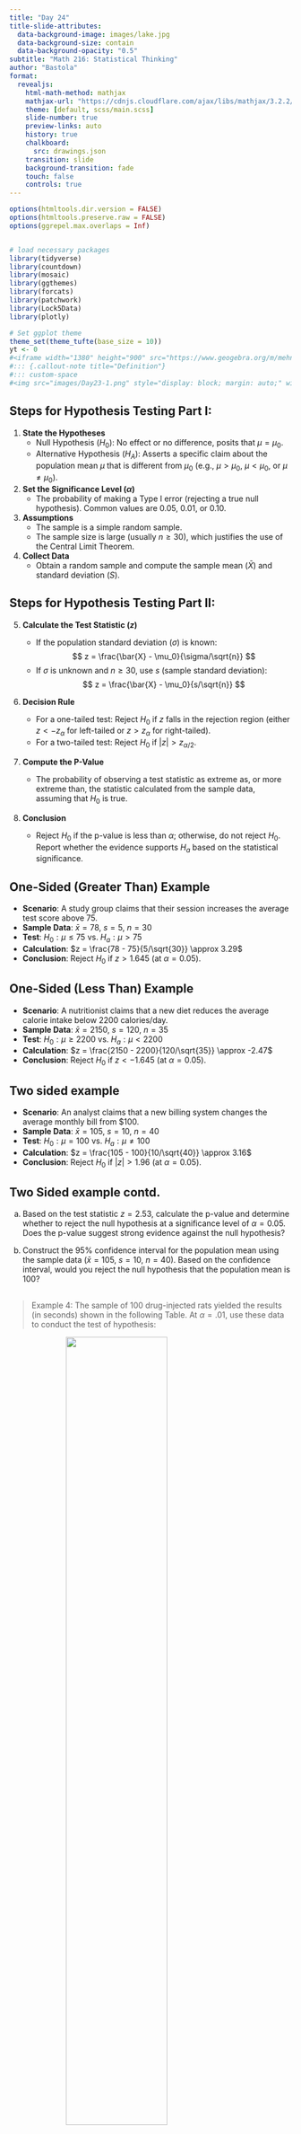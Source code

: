 ```yaml
---
title: "Day 24"
title-slide-attributes:
  data-background-image: images/lake.jpg
  data-background-size: contain
  data-background-opacity: "0.5"
subtitle: "Math 216: Statistical Thinking"
author: "Bastola"
format:
  revealjs:
    html-math-method: mathjax
    mathjax-url: "https://cdnjs.cloudflare.com/ajax/libs/mathjax/3.2.2/MathJax.js" 
    theme: [default, scss/main.scss]
    slide-number: true
    preview-links: auto
    history: true
    chalkboard: 
      src: drawings.json
    transition: slide
    background-transition: fade    
    touch: false
    controls: true
---
```


```r
options(htmltools.dir.version = FALSE)
options(htmltools.preserve.raw = FALSE)
options(ggrepel.max.overlaps = Inf)


# load necessary packages
library(tidyverse)
library(countdown)
library(mosaic)
library(ggthemes)
library(forcats)
library(patchwork)
library(Lock5Data)
library(plotly)

# Set ggplot theme
theme_set(theme_tufte(base_size = 10))
yt <- 0
#<iframe width="1380" height="900" src="https://www.geogebra.org/m/mehn8u8s"></iframe>
#::: {.callout-note title="Definition"}
#::: custom-space
#<img src="images/Day23-1.png" style="display: block; margin: auto;" width="80%"  loading="lazy" decoding="async">
```


## Steps for Hypothesis Testing Part I: {.font60}

::: cle6

1. **State the Hypotheses**
   - Null Hypothesis ($H_0$): No effect or no difference, posits that $\mu = \mu_0$.
   - Alternative Hypothesis ($H_A$): Asserts a specific claim about the population mean $\mu$ that is different from $\mu_0$ (e.g., $\mu > \mu_0$, $\mu < \mu_0$, or $\mu \neq \mu_0$).

2. **Set the Significance Level ($\alpha$)**
   - The probability of making a Type I error (rejecting a true null hypothesis). Common values are 0.05, 0.01, or 0.10.

3. **Assumptions**
   - The sample is a simple random sample.
   - The sample size is large (usually $n \geq 30$), which justifies the use of the Central Limit Theorem.

4. **Collect Data**
   - Obtain a random sample and compute the sample mean ($\bar{X}$) and standard deviation ($S$).
:::


## Steps for Hypothesis Testing Part II: {.font40}

::: cle7
5. **Calculate the Test Statistic ($z$)**
   - If the population standard deviation ($\sigma$) is known:
     $$ z = \frac{\bar{X} - \mu_0}{\sigma/\sqrt{n}} $$
   - If $\sigma$ is unknown and $n \geq 30$, use $s$ (sample standard deviation):
     $$ z = \frac{\bar{X} - \mu_0}{s/\sqrt{n}} $$



6. **Decision Rule**

   - For a one-tailed test: Reject $H_0$ if $z$ falls in the rejection region (either $z < -z_{\alpha}$ for left-tailed or $z > z_{\alpha}$ for right-tailed).
   - For a two-tailed test: Reject $H_0$ if $|z| > z_{\alpha/2}$.

7. **Compute the P-Value**
   - The probability of observing a test statistic as extreme as, or more extreme than, the statistic calculated from the sample data, assuming that $H_0$ is true.

8. **Conclusion**
   - Reject $H_0$ if the p-value is less than $\alpha$; otherwise, do not reject $H_0$. Report whether the evidence supports $H_a$ based on the statistical significance.

:::


## One-Sided (Greater Than) Example {.font60}

::: cle14
- **Scenario**: A study group claims that their session increases the average test score above 75.
- **Sample Data**: $\bar{x} = 78$, $s = 5$, $n = 30$
- **Test**: $H_0: \mu \leq 75$ vs. $H_a: \mu > 75$
- **Calculation**: $z = \frac{78 - 75}{5/\sqrt{30}} \approx 3.29$
- **Conclusion**: Reject $H_0$ if $z > 1.645$ (at $\alpha = 0.05$).
:::

## One-Sided (Less Than) Example {.font60}

::: cle6

- **Scenario**: A nutritionist claims that a new diet reduces the average calorie intake below 2200 calories/day.
- **Sample Data**: $\bar{x} = 2150$, $s = 120$, $n = 35$
- **Test**: $H_0: \mu \geq 2200$ vs. $H_a: \mu < 2200$
- **Calculation**: $z = \frac{2150 - 2200}{120/\sqrt{35}} \approx -2.47$
- **Conclusion**: Reject $H_0$ if $z < -1.645$ (at $\alpha = 0.05$).

:::

## Two sided example {.font60}

::: cle15
- **Scenario**: An analyst claims that a new billing system changes the average monthly bill from $100.
- **Sample Data**: $\bar{x} = 105$, $s = 10$, $n = 40$
- **Test**: $H_0: \mu = 100$ vs. $H_a: \mu \neq 100$
- **Calculation**: $z = \frac{105 - 100}{10/\sqrt{40}} \approx 3.16$
- **Conclusion**: Reject $H_0$ if $|z| > 1.96$ (at $\alpha = 0.05$).
:::


## Two Sided example contd. {.font60}

a. Based on the test statistic $z = 2.53$, calculate the p-value and determine whether to reject the null hypothesis at a significance level of $\alpha = 0.05$. Does the p-value suggest strong evidence against the null hypothesis?

::: custom-space
:::

b. Construct the 95% confidence interval for the population mean using the sample data ($\bar{x} = 105$, $s = 10$, $n = 40$). Based on the confidence interval, would you reject the null hypothesis that the population mean is $100$?



## {.font60}


> Example 4: The sample of 100 drug-injected rats yielded the results (in seconds) shown in the following Table. At $\alpha=.01$, use these data to conduct the test of hypothesis:

\begin{align*}
H_0: \mu=1.2 \\
H_a: \mu \neq 1.2
\end{align*}


<img src="images/Day24-1.png" style="display: block; margin: auto;" width="60%"  loading="lazy" decoding="async">


::: custom-space
:::



## {.font60}


##



